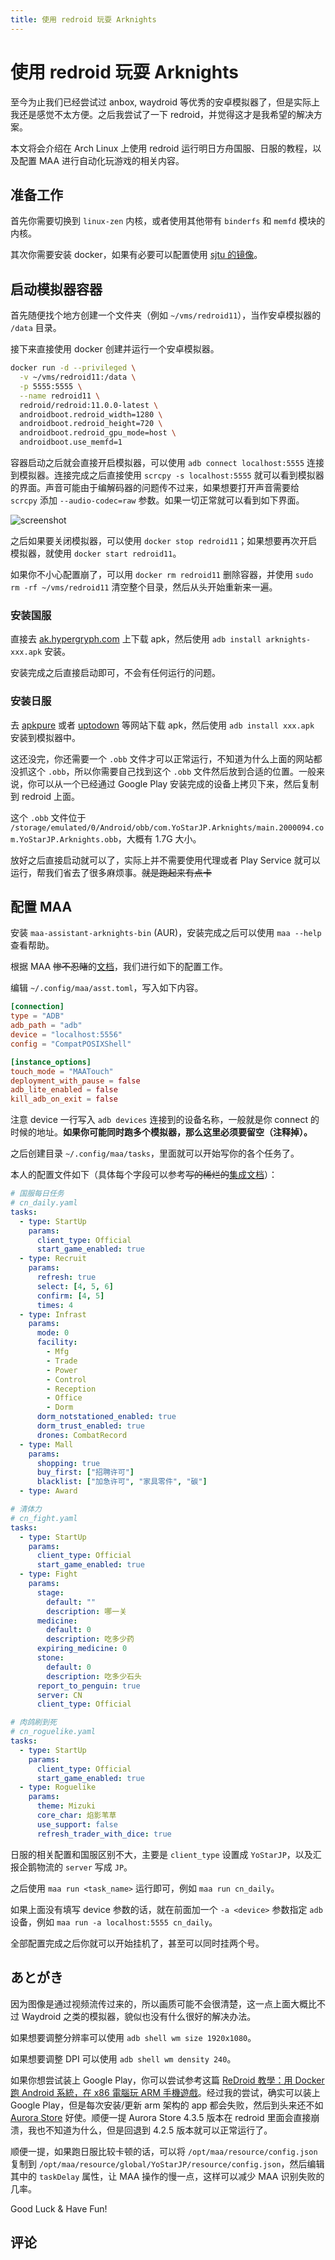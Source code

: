 ```yaml
---
title: 使用 redroid 玩耍 Arknights
---
```


# 使用 redroid 玩耍 Arknights


<Metadata author="swwind" time="2024-1-8" />

至今为止我们已经尝试过 anbox, waydroid 等优秀的安卓模拟器了，但是实际上我还是感觉不太方便。之后我尝试了一下 redroid，并觉得这才是我希望的解决方案。

本文将会介绍在 Arch Linux 上使用 redroid 运行明日方舟国服、日服的教程，以及配置 MAA 进行自动化玩游戏的相关内容。

## 准备工作

首先你需要切换到 `linux-zen` 内核，或者使用其他带有 `binderfs` 和 `memfd` 模块的内核。

其次你需要安装 docker，如果有必要可以配置使用 [sjtu 的镜像](https://mirror.sjtu.edu.cn/docs/docker-registry)。

## 启动模拟器容器

首先随便找个地方创建一个文件夹（例如 `~/vms/redroid11`），当作安卓模拟器的 `/data` 目录。

接下来直接使用 docker 创建并运行一个安卓模拟器。

```bash
docker run -d --privileged \
  -v ~/vms/redroid11:/data \
  -p 5555:5555 \
  --name redroid11 \
  redroid/redroid:11.0.0-latest \
  androidboot.redroid_width=1280 \
  androidboot.redroid_height=720 \
  androidboot.redroid_gpu_mode=host \
  androidboot.use_memfd=1
```

容器启动之后就会直接开启模拟器，可以使用 `adb connect localhost:5555` 连接到模拟器。连接完成之后直接使用 `scrcpy -s localhost:5555` 就可以看到模拟器的界面。声音可能由于编解码器的问题传不过来，如果想要打开声音需要给 `scrcpy` 添加 `--audio-codec=raw` 参数。如果一切正常就可以看到如下界面。

![screenshot](/assets/image_2024-01-08_16-01-21.png)

之后如果要关闭模拟器，可以使用 `docker stop redroid11`；如果想要再次开启模拟器，就使用 `docker start redroid11`。

如果你不小心配置崩了，可以用 `docker rm redroid11` 删除容器，并使用 `sudo rm -rf ~/vms/redroid11` 清空整个目录，然后从头开始重新来一遍。

### 安装国服

直接去 [ak.hypergryph.com](https://ak.hypergryph.com/) 上下载 apk，然后使用 `adb install arknights-xxx.apk` 安装。

安装完成之后直接启动即可，不会有任何运行的问题。

### 安装日服

去 [apkpure](https://apkpure.com) 或者 [uptodown](https://com-yostarjp-arknights.en.uptodown.com/android) 等网站下载 apk，然后使用 `adb install xxx.apk` 安装到模拟器中。

这还没完，你还需要一个 `.obb` 文件才可以正常运行，不知道为什么上面的网站都没抓这个 `.obb`，所以你需要自己找到这个 `.obb` 文件然后放到合适的位置。一般来说，你可以从一个已经通过 Google Play 安装完成的设备上拷贝下来，然后复制到 redroid 上面。

这个 `.obb` 文件位于 `/storage/emulated/0/Android/obb/com.YoStarJP.Arknights/main.2000094.com.YoStarJP.Arknights.obb`，大概有 1.7G 大小。

放好之后直接启动就可以了，实际上并不需要使用代理或者 Play Service 就可以运行，帮我们省去了很多麻烦事。~~就是跑起来有点卡~~

## 配置 MAA

安装 `maa-assistant-arknights-bin` (AUR)，安装完成之后可以使用 `maa --help` 查看帮助。

根据 MAA ~~惨不忍睹~~的[文档](https://maa.plus/docs/%E7%94%A8%E6%88%B7%E6%89%8B%E5%86%8C/CLI%E4%BD%BF%E7%94%A8%E6%8C%87%E5%8D%97.html)，我们进行如下的配置工作。

编辑 `~/.config/maa/asst.toml`，写入如下内容。

```toml {4}
[connection]
type = "ADB"
adb_path = "adb"
device = "localhost:5556"
config = "CompatPOSIXShell"

[instance_options]
touch_mode = "MAATouch"
deployment_with_pause = false
adb_lite_enabled = false
kill_adb_on_exit = false
```

注意 device 一行写入 `adb devices` 连接到的设备名称，一般就是你 connect 的时候的地址。**如果你可能同时跑多个模拟器，那么这里必须要留空（注释掉）。**

之后创建目录 `~/.config/maa/tasks`，里面就可以开始写你的各个任务了。

本人的配置文件如下（具体每个字段可以参考~~写的稀烂的~~[集成文档](https://maa.plus/docs/%E5%8D%8F%E8%AE%AE%E6%96%87%E6%A1%A3/%E9%9B%86%E6%88%90%E6%96%87%E6%A1%A3.html)）：

```yaml
# 国服每日任务
# cn_daily.yaml
tasks:
  - type: StartUp
    params:
      client_type: Official
      start_game_enabled: true
  - type: Recruit
    params:
      refresh: true
      select: [4, 5, 6]
      confirm: [4, 5]
      times: 4
  - type: Infrast
    params:
      mode: 0
      facility:
        - Mfg
        - Trade
        - Power
        - Control
        - Reception
        - Office
        - Dorm
      dorm_notstationed_enabled: true
      dorm_trust_enabled: true
      drones: CombatRecord
  - type: Mall
    params:
      shopping: true
      buy_first: ["招聘许可"]
      blacklist: ["加急许可", "家具零件", "碳"]
  - type: Award
```

```yaml
# 清体力
# cn_fight.yaml
tasks:
  - type: StartUp
    params:
      client_type: Official
      start_game_enabled: true
  - type: Fight
    params:
      stage:
        default: ""
        description: 哪一关
      medicine:
        default: 0
        description: 吃多少药
      expiring_medicine: 0
      stone:
        default: 0
        description: 吃多少石头
      report_to_penguin: true
      server: CN
      client_type: Official
```

```yaml
# 肉鸽刷到死
# cn_roguelike.yaml
tasks:
  - type: StartUp
    params:
      client_type: Official
      start_game_enabled: true
  - type: Roguelike
    params:
      theme: Mizuki
      core_char: 焰影苇草
      use_support: false
      refresh_trader_with_dice: true
```

日服的相关配置和国服区别不大，主要是 `client_type` 设置成 `YoStarJP`，以及汇报企鹅物流的 `server` 写成 `JP`。

之后使用 `maa run <task_name>` 运行即可，例如 `maa run cn_daily`。

如果上面没有填写 device 参数的话，就在前面加一个 `-a <device>` 参数指定 `adb` 设备，例如 `maa run -a localhost:5555 cn_daily`。

全部配置完成之后你就可以开始挂机了，甚至可以同时挂两个号。

## あとがき

因为图像是通过视频流传过来的，所以画质可能不会很清楚，这一点上面大概比不过 Waydroid 之类的模拟器，貌似也没有什么很好的解决办法。

如果想要调整分辨率可以使用 `adb shell wm size 1920x1080`。

如果想要调整 DPI 可以使用 `adb shell wm density 240`。

如果你想尝试装上 Google Play，你可以尝试参考这篇 [ReDroid 教學：用 Docker 跑 Android 系統，在 x86 電腦玩 ARM 手機遊戲](https://ivonblog.com/posts/redroid-android-docker/)。经过我的尝试，确实可以装上 Google Play，但是每次安装/更新 arm 架构的 app 都会失败，然后到头来还不如 [Aurora Store](https://auroraoss.com/) 好使。顺便一提 Aurora Store 4.3.5 版本在 redroid 里面会直接崩溃，我也不知道为什么，但是回退到 4.2.5 版本就可以正常运行了。

顺便一提，如果跑日服比较卡顿的话，可以将 `/opt/maa/resource/config.json` 复制到 `/opt/maa/resource/global/YoStarJP/resource/config.json`，然后编辑其中的 `taskDelay` 属性，让 MAA 操作的慢一点，这样可以减少 MAA 识别失败的几率。

Good Luck & Have Fun!

## 评论

<Comments path="redroid-arknights" />
